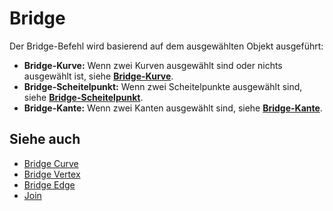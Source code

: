 
# Bridge

<Reference shortcut="" command="Bridge" button="" />

Der Bridge-Befehl wird basierend auf dem ausgewählten Objekt ausgeführt:
   - **Bridge-Kurve:** Wenn zwei Kurven ausgewählt sind oder nichts ausgewählt ist, siehe [**Bridge-Kurve**](bridge-curve).
   - **Bridge-Scheitelpunkt:** Wenn zwei Scheitelpunkte ausgewählt sind, siehe [**Bridge-Scheitelpunkt**](bridge-vertex).
   - **Bridge-Kante:** Wenn zwei Kanten ausgewählt sind, siehe [**Bridge-Kante**](bridge-edge).

## Siehe auch
- [Bridge Curve](bridge-curve)
- [Bridge Vertex](bridge-vertex)
- [Bridge Edge](bridge-edge)
- [Join](join)